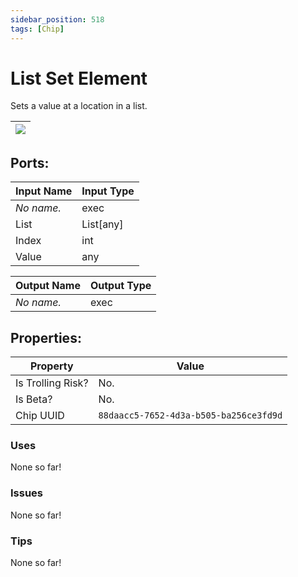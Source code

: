 ```yaml
---
sidebar_position: 518
tags: [Chip]
---
```


# List Set Element


Sets a value at a location in a list.

| ![](https://images-ext-2.discordapp.net/external/MPmIaQzlEPmgGWlgi-WxBBXt0Bjv_zWPkg1y1f_sy3s/https/www.recroomcircuits.com/image/circuit/absolute-value?width=206&height=108) |
|-----|

## Ports:

| Input Name | Input Type |
|-----------|-----------|
| *No name.* | exec |
| List | List[any] |
| Index | int |
| Value | any |

| Output Name | Output Type |
|-----------|-----------|
| *No name.* | exec |

## Properties:

| Property  | Value |
|-------------------|-----------|
| Is Trolling Risk? | No. |
| Is Beta? | No. |
| Chip UUID | `88daacc5-7652-4d3a-b505-ba256ce3fd9d` |

### Uses
None so far!

### Issues
None so far!

### Tips
None so far!
